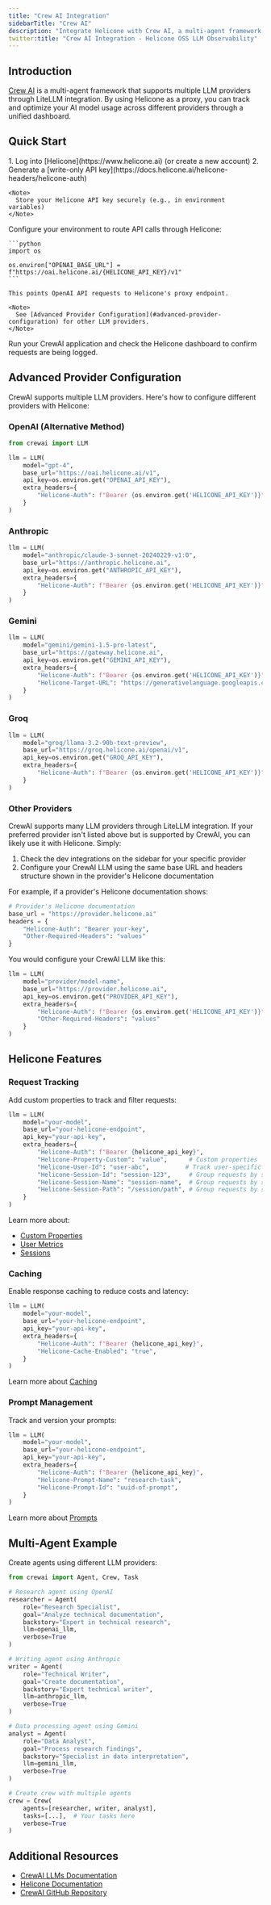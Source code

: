 ```yaml
---
title: "Crew AI Integration"
sidebarTitle: "Crew AI"
description: "Integrate Helicone with Crew AI, a multi-agent framework supporting multiple LLM providers. Monitor AI-driven tasks and agent interactions across providers."
twitter:title: "Crew AI Integration - Helicone OSS LLM Observability"
---
```


## Introduction

[Crew AI](https://github.com/joaomdmoura/crewAI) is a multi-agent framework that supports multiple LLM providers through LiteLLM integration. By using Helicone as a proxy, you can track and optimize your AI model usage across different providers through a unified dashboard.

## Quick Start

<Steps>

  <Step title="Create an Account & Generate an API Key">
    1. Log into [Helicone](https://www.helicone.ai) (or create a new account)
    2. Generate a [write-only API key](https://docs.helicone.ai/helicone-headers/helicone-auth)

    <Note>
      Store your Helicone API key securely (e.g., in environment variables)
    </Note>

  </Step>

  <Step title="Set OPENAI_BASE_URL">
    Configure your environment to route API calls through Helicone:

    ```python
    import os

    os.environ["OPENAI_BASE_URL"] = f"https://oai.helicone.ai/{HELICONE_API_KEY}/v1"
    ```

    This points OpenAI API requests to Helicone's proxy endpoint.

    <Note>
      See [Advanced Provider Configuration](#advanced-provider-configuration) for other LLM providers.
    </Note>

  </Step>

<Step title="Verify in Helicone">
  Run your CrewAI application and check the Helicone dashboard to confirm
  requests are being logged.
</Step>

</Steps>

## Advanced Provider Configuration

CrewAI supports multiple LLM providers. Here's how to configure different providers with Helicone:

### OpenAI (Alternative Method)

```python
from crewai import LLM

llm = LLM(
    model="gpt-4",
    base_url="https://oai.helicone.ai/v1",
    api_key=os.environ.get("OPENAI_API_KEY"),
    extra_headers={
        "Helicone-Auth": f"Bearer {os.environ.get('HELICONE_API_KEY')}",
    }
)
```

### Anthropic

```python
llm = LLM(
    model="anthropic/claude-3-sonnet-20240229-v1:0",
    base_url="https://anthropic.helicone.ai",
    api_key=os.environ.get("ANTHROPIC_API_KEY"),
    extra_headers={
        "Helicone-Auth": f"Bearer {os.environ.get('HELICONE_API_KEY')}",
    }
)
```

### Gemini

```python
llm = LLM(
    model="gemini/gemini-1.5-pro-latest",
    base_url="https://gateway.helicone.ai",
    api_key=os.environ.get("GEMINI_API_KEY"),
    extra_headers={
        "Helicone-Auth": f"Bearer {os.environ.get('HELICONE_API_KEY')}",
        "Helicone-Target-URL": "https://generativelanguage.googleapis.com",
    }
)
```

### Groq

```python
llm = LLM(
    model="groq/llama-3.2-90b-text-preview",
    base_url="https://groq.helicone.ai/openai/v1",
    api_key=os.environ.get("GROQ_API_KEY"),
    extra_headers={
        "Helicone-Auth": f"Bearer {os.environ.get('HELICONE_API_KEY')}",
    }
)
```

### Other Providers

CrewAI supports many LLM providers through LiteLLM integration. If your preferred provider isn't listed above but is supported by CrewAI, you can likely use it with Helicone. Simply:

1. Check the dev integrations on the sidebar for your specific provider
2. Configure your CrewAI LLM using the same base URL and headers structure shown in the provider's Helicone documentation

For example, if a provider's Helicone documentation shows:

```python
# Provider's Helicone documentation
base_url = "https://provider.helicone.ai"
headers = {
    "Helicone-Auth": "Bearer your-key",
    "Other-Required-Headers": "values"
}
```

You would configure your CrewAI LLM like this:

```python
llm = LLM(
    model="provider/model-name",
    base_url="https://provider.helicone.ai",
    api_key=os.environ.get("PROVIDER_API_KEY"),
    extra_headers={
        "Helicone-Auth": f"Bearer {os.environ.get('HELICONE_API_KEY')}",
        "Other-Required-Headers": "values"
    }
)
```

## Helicone Features

### Request Tracking

Add custom properties to track and filter requests:

```python
llm = LLM(
    model="your-model",
    base_url="your-helicone-endpoint",
    api_key="your-api-key",
    extra_headers={
        "Helicone-Auth": f"Bearer {helicone_api_key}",
        "Helicone-Property-Custom": "value",      # Custom properties
        "Helicone-User-Id": "user-abc",          # Track user-specific requests
        "Helicone-Session-Id": "session-123",     # Group requests by session
        "Helicone-Session-Name": "session-name",  # Group requests by session name
        "Helicone-Session-Path": "/session/path", # Group requests by session path
    }
)
```

Learn more about:

- [Custom Properties](/features/advanced-usage/custom-properties)
- [User Metrics](/features/advanced-usage/user-metrics)
- [Sessions](/features/sessions)

### Caching

Enable response caching to reduce costs and latency:

```python
llm = LLM(
    model="your-model",
    base_url="your-helicone-endpoint",
    api_key="your-api-key",
    extra_headers={
        "Helicone-Auth": f"Bearer {helicone_api_key}",
        "Helicone-Cache-Enabled": "true",
    }
)
```

Learn more about [Caching](/features/advanced-usage/caching)

### Prompt Management

Track and version your prompts:

```python
llm = LLM(
    model="your-model",
    base_url="your-helicone-endpoint",
    api_key="your-api-key",
    extra_headers={
        "Helicone-Auth": f"Bearer {helicone_api_key}",
        "Helicone-Prompt-Name": "research-task",
        "Helicone-Prompt-Id": "uuid-of-prompt",
    }
)
```

Learn more about [Prompts](/features/prompts)

## Multi-Agent Example

Create agents using different LLM providers:

```python
from crewai import Agent, Crew, Task

# Research agent using OpenAI
researcher = Agent(
    role="Research Specialist",
    goal="Analyze technical documentation",
    backstory="Expert in technical research",
    llm=openai_llm,
    verbose=True
)

# Writing agent using Anthropic
writer = Agent(
    role="Technical Writer",
    goal="Create documentation",
    backstory="Expert technical writer",
    llm=anthropic_llm,
    verbose=True
)

# Data processing agent using Gemini
analyst = Agent(
    role="Data Analyst",
    goal="Process research findings",
    backstory="Specialist in data interpretation",
    llm=gemini_llm,
    verbose=True
)

# Create crew with multiple agents
crew = Crew(
    agents=[researcher, writer, analyst],
    tasks=[...],  # Your tasks here
    verbose=True
)
```

## Additional Resources

- [CrewAI LLMs Documentation](https://docs.crewai.com/concepts/llms)
- [Helicone Documentation](https://docs.helicone.ai)
- [CrewAI GitHub Repository](https://github.com/joaomdmoura/crewAI)
